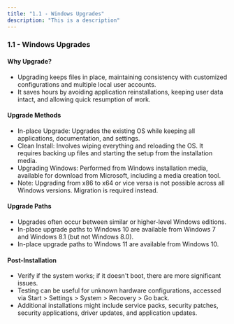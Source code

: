 ```yaml
---
title: "1.1 - Windows Upgrades"
description: "This is a description"
---
```


### 1.1 - Windows Upgrades

#### Why Upgrade?

- Upgrading keeps files in place, maintaining consistency with customized configurations and multiple local user accounts.
- It saves hours by avoiding application reinstallations, keeping user data intact, and allowing quick resumption of work.

#### Upgrade Methods

- In-place Upgrade: Upgrades the existing OS while keeping all applications, documentation, and settings.
- Clean Install: Involves wiping everything and reloading the OS. It requires backing up files and starting the setup from the installation media.
- Upgrading Windows: Performed from Windows installation media, available for download from Microsoft, including a media creation tool.
- Note: Upgrading from x86 to x64 or vice versa is not possible across all Windows versions. Migration is required instead.

#### Upgrade Paths

- Upgrades often occur between similar or higher-level Windows editions.
- In-place upgrade paths to Windows 10 are available from Windows 7 and Windows 8.1 (but not Windows 8.0).
- In-place upgrade paths to Windows 11 are available from Windows 10.

#### Post-Installation

- Verify if the system works; if it doesn't boot, there are more significant issues.
- Testing can be useful for unknown hardware configurations, accessed via Start > Settings > System > Recovery > Go back.
- Additional installations might include service packs, security patches, security applications, driver updates, and application updates.
